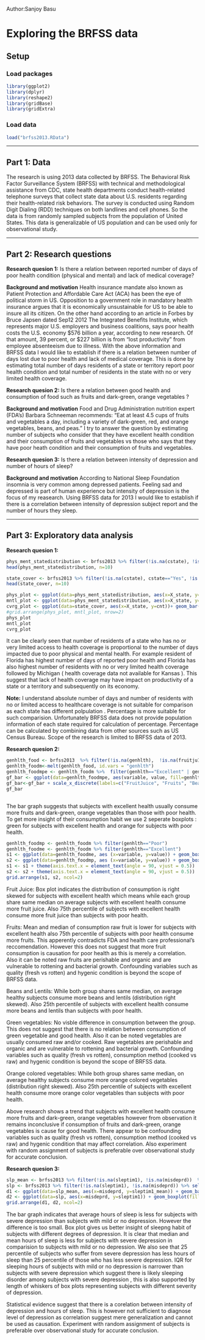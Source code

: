 

Author:Sanjoy Basu


#  Exploring the BRFSS data


## Setup

### Load packages

```r
library(ggplot2)
library(dplyr)
library(reshape2)
library(gridBase)
library(gridExtra)
```

### Load data



```r
load("brfss2013.RData")
```



* * *

## Part 1: Data

The research is using 2013 data collected by BRFSS.
The Behavioral Risk Factor Surveillance System (BRFSS) with technical and methodological assistance from CDC, state health departments conduct health-related telephone surveys that collect state data about U.S. residents regarding their health-related risk behaviors. 
The survey is conducted using Random Digit Dialing (RDD) techniques on both landlines and cell phones.
So the data is from randomly sampled subjects from the population of United States. This data is generalizable of US population and can be used only for observational study.

* * *

## Part 2: Research questions

**Research quesion 1:**
Is there a relation between reported number of days of poor health condition (physical and mental) and lack of medical coverage?

__Background and motivation__ 
Health insurance mandate also known as Patient Protection and Affordable Care Act (ACA) has been the eye of political storm in US. Opposition to a government role in  mandatory health insurance 
argues that it is economically unsustainable  for US to be able to insure all its citizen. On the other hand according to an article in Forbes by Bruce Japsen dated Sep12 2012  The Integrated Benefits Institute, which represents major U.S. employers and business coalitions, says poor health costs the U.S. economy $576 billion a year, according to new research. Of that amount, 39 percent, or $227 billion is from “lost productivity” from employee absenteeism due to illness. With the above information and BRFSS data I would like to establish if there is a relation between number of days lost due to poor health and lack of medical coverage. This is done by estimating total number of days residents of a state or territory report poor health condition and total number of residents in the state with no or very limited health coverage.  


**Research quesion 2:**
Is there a relation between good health and consumption of food such as fruits and  dark-green, orange vegetables ?

__Background and motivation__ 
Food and Drug Administration nutrition expert (FDA's) Barbara Schneeman recommends: "Eat at least 4.5 cups of fruits and vegetables a day, including a variety of dark-green, red, and orange vegetables, beans, and peas."  I try to answer the question by estimating number of subjects who consider that they have excellent health condition and their consumption of fruits and vegetables vs  those who says that they have poor heath condition and their consumption of fruits and vegetables.


**Research quesion 3:**
Is there a relation between  intensity of depression and number of hours of sleep?

__Background and motivation__
According to National Sleep Foundation insomnia is very common among depressed patients. Feeling sad and depressed is part of human experience but  intensity of depression is the focus of my reasearch.  Using BRFSS data for 2013 I would like to establish if there is a correlation between intensity of depression subject report and the number of hours they sleep. 

* * *

## Part 3: Exploratory data analysis



**Research quesion 1:**

```r
phys_ment_statedistribution <- brfss2013 %>% filter(!is.na(cstate), !is.na(physhlth), !is.na(menthlth), cstate=="Yes") %>% group_by(X_state) %>% select (X_state, physhlth, menthlth) %>% summarise(phys=sum(physhlth), ment=sum(menthlth))
head(phys_ment_statedistribution, n=10)

```

```r
state_cover <- brfss2013 %>% filter(!is.na(cstate), cstate=="Yes", !is.na(nocov121))  %>% group_by(X_state)  %>%  summarise(cnt=sum(nocov121=="Yes"))
head(state_cover, n=10)
```

```r
phys_plot <- ggplot(data=phys_ment_statedistribution, aes(x=X_state, y=phys))+geom_bar(color="black", stat = "identity", fill="salmon") + scale_y_continuous(limits=c(0, 30000)) + theme(axis.text.x = element_text(angle = 90, vjust = 0.5)) + xlab("US states and territories") + ylab("Days impacted in 2013") + geom_text(aes(label=phys, angle=90, hjust=0.019)) +  ggtitle("Days impacted due to physical health")
mntl_plot <- ggplot(data=phys_ment_statedistribution, aes(x=X_state, y=ment))+geom_bar(color="black", stat = "identity", fill="tomato2") + scale_y_continuous(limits=c(0, 30000)) + theme(axis.text.x = element_text(angle = 90, vjust = 0.5)) + xlab("US states and territories") + ylab("Days impacted in 2013") + geom_text(aes(label=ment, angle=90, hjust=0.019)) +  ggtitle("Days impacted due to mental health")
cvrg_plot <- ggplot(data=state_cover, aes(x=X_state, y=cnt))+ geom_bar(stat="identity", fill="red") + scale_y_continuous(limits=c(0, 500)) + theme(axis.text.x = element_text(angle = 90, vjust = 0.5)) + xlab("US states and territories") + ylab("Number without health coverage 2013") + geom_text(aes(label=cnt, angle=90, hjust=0.019)) +  ggtitle("Lack of health coverage")
#grid.arrange(phys_plot, mntl_plot, nrow=2)
phys_plot 
mntl_plot
cvrg_plot
```



It can be clearly seen that number of residents of a state who has no or very limited access to health coverage  is proportional to the number of days impacted due to poor physical and mental health. For example resident of Florida has highest number of days of reported  poor health and Florida has also highest number of residents with no or very limited health coverage followed by Michigan ( health coverage data not available for Kansas ). This suggest that lack of health coverage may have impact on productivity of a state or a territory and subsequently on its economy. 


__Note:__
I understand absolute number of days and number of residents with no or limited access to healthcare coverage is not suitable for comparison as each state has different polpulation . Percentage is more suitable for such comparision. Unfortunately BRFSS data does not provide population information of each state required for calculation of percentage.  Percentage can be calculated by combining data from other sources such as US Census Bureau. Scope of the research is limited to BRFSS data of 2013.


**Research quesion 2:**

```r
genhlth_food <- brfss2013  %>% filter(!is.na(genhlth),  !is.na(fruitju1), !is.na(fruit1),!is.na(fvbeans),!is.na(fvgreen),!is.na(fvorang)) %>% select (genhlth, fruitju1, fruit1, fvbeans, fvgreen, fvorang)
genhlth_foodm<-melt(genhlth_food, id.vars = "genhlth")
genhlth_foodmpe <- genhlth_foodm %>%  filter(genhlth=="Excellent" | genhlth=="Poor")
gf_bar <- ggplot(data=genhlth_foodmpe, aes(variable, value, fill=genhlth)) + geom_bar(stat = "identity", position="dodge") + scale_fill_discrete(name="General Health") + xlab("FDA fruits and vegetables group")
gf_bar<-gf_bar + scale_x_discrete(labels=c("FruitJuice", "Fruits", "Beans/Lentils", "Green vegetable", "Orange colored vegetables")) + theme(axis.text.x = element_text(angle = 90, vjust = 0.5))
gf_bar
```
```r

```


The bar graph suggests that subjects with excellent health usually consume more fruits and  dark-green, orange vegetables than those with poor health.
To get more insight of their consumption habit we use 2 seperate boxplots : green for subjects with excellent health and orange for subjects with poor health. 



```r
genhlth_foodmp <- genhlth_foodm %>% filter(genhlth=="Poor")
genhlth_foodme <- genhlth_foodm %>% filter(genhlth=="Excellent")
s1 <- ggplot(data=genhlth_foodme, aes (x=variable, y=value)) + geom_boxplot(fill="seagreen1") + xlab("FDA fruits and vegetables group") + scale_x_discrete(labels=c("FruitJuice", "Fruits", "Beans/Lentils", "Green vegetable", "Orange colored vegetables"))
s2 <- ggplot(data=genhlth_foodmp, aes (x=variable, y=value)) + geom_boxplot(fill="salmon1") + xlab("FDA fruits and vegetables group") + scale_x_discrete(labels=c("FruitJuice", "Fruits", "Beans/Lentils", "Green vegetable", "Orange colored vegetables"))
s1 <- s1 + theme(axis.text.x = element_text(angle = 90, vjust = 0.5)) 
s2 <- s2 + theme(axis.text.x = element_text(angle = 90, vjust = 0.5))
grid.arrange(s1, s2, ncol=2)
```


Fruit Juice: Box plot indicates the distribution of consumption is right skewed for subjects with excellent health which means while each group share same median on average subjects with excellent health consume more fruit juice. Also 75th percentile of subjects with excellent health consume  more fruit juice than subjects with poor health.

Fruits: Mean and median of consumption raw fruit is lower for subjects with excellent health also 75th percentile of subjects with poor health consume more fruits. This apperently contradicts FDA and health care professional's reccomendation. However this does not suggest that more fruit consumption is causation for poor health as this is merely a correlation. Also it can be noted  raw fruits  are perishable and organic and are  vulnerable to rottening and bacterial growth. Confounding variables such as quality (fresh vs rotten) and hygenic condition is beyond the scope of BRFSS data. 


Beans and Lentils: While both group shares same median, on average healthy subjects  consume more beans and lentils (distribution right skewed). Also 25th percentile of subjects with excellent health consume more beans and lentils than subjects with poor health. 

Green vegetables: No visble difference in consumption between the group. This does not suggest that there is no relation between consumption of green vegetable and good health. Also it can be noted  vegetables are usually consumed raw and/or cooked. Raw vegetables are perishable and organic and are vulnerable to rottening and bacterial growth. Confounding variables such as quality (fresh vs rotten), consumption method (cooked vs raw)  and hygenic condition is beyond the scope of BRFSS data.


Orange colored vegetables: While both group shares same median, on average healthy subjects  consume more orange colored vegetables (distribution right skewed). Also 25th percentile of subjects with excellent health consume more orange color vegetables than subjects with poor health. 

Above research shows a trend that subjects with excellent health consume more fruits and  dark-green, orange vegetables however from observation it remains inconclusive if consumption of fruits and  dark-green, orange vegetables is cause for good health. There appear to be confounding variables such as quality (fresh vs rotten), consumption method (cooked vs raw)  and hygenic condition that may affect correlation. Also  experiment with random assignment of subjects is preferable over observational study  for accurate conclusion.  


**Research quesion 3:**

```r
slp_mean <- brfss2013 %>% filter(!is.na(sleptim1), !is.na(misdeprd))  %>% group_by(misdeprd) %>% summarise(sleptim1_mean=mean(sleptim1)) %>% select (sleptim1_mean, misdeprd)
slp <- brfss2013 %>% filter(!is.na(sleptim1), !is.na(misdeprd)) %>% select (sleptim1, misdeprd)
d1 <- ggplot(data=slp_mean, aes(x=misdeprd, y=sleptim1_mean)) + geom_bar(stat="identity", color="black", fill="steelblue") + scale_y_continuous(limits = c(0, 10)) + geom_text(aes(label=round(sleptim1_mean, 2), , vjust=0.019)) + xlab("Intensity of Depression") + ylab("Average hours of sleep") 
d2 <- ggplot(data=slp, aes(x=misdeprd, y=sleptim1)) + geom_boxplot(fill="orange") + scale_y_continuous(limits = c(0, 24)) +xlab("Intensity of Depression") + ylab("Hours of sleep")
grid.arrange(d1, d2, ncol=2)
```

The  bar graph indicates that average hours of sleep is less for subjects with severe depression than subjects with mild or no depression. However the difference is too small. Box plot gives us better  insight of sleepng habit of subjects with different degrees of depression. It is clear that median and mean hours of sleep is less for subjects with severe depression in comparision to subjects with mild or no depression. We also see that 25 percentile of subjects who suffer from severe depression has  less hours of sleep than 25 percentile of those who has less severe depression. IQR for sleeping hours of subjects with mild or no depression is narrower than subjects with severe depression which suggest there is likely sleeping disorder among subjects with severe depression , this is also supported by length of whiskers of box plots representing subjects with different severity of depression.

Statistical evidence suggest that there is a corelation between  intensity of depression and hours of sleep. This is however not sufficient to diagnose level of depression as correlation suggest mere generalization and cannot be used as  causation.  Experiment with random assignment of subjects is preferable over observational study for accurate conclusion. 